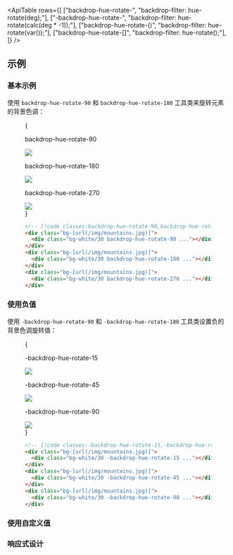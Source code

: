 

<ApiTable
  rows={[
    ["backdrop-hue-rotate-<number>", "backdrop-filter: hue-rotate(<number>deg);"],
    ["-backdrop-hue-rotate-<number>", "backdrop-filter: hue-rotate(calc(<number>deg * -1));"],
    ["backdrop-hue-rotate-(<custom-property>)", "backdrop-filter: hue-rotate(var(<custom-property>));"],
    ["backdrop-hue-rotate-[<value>]", "backdrop-filter: hue-rotate(<value>);"],
  ]}
/>

## 示例

### 基本示例

使用 `backdrop-hue-rotate-90` 和 `backdrop-hue-rotate-180` 工具类来旋转元素的背景色调：

<Figure>

<Example padding={false}>
  {
    <div className="flex scroll-p-8 justify-start overflow-scroll sm:block sm:overflow-visible">
      <div className="flex shrink-0 items-center justify-around gap-6 p-8 font-mono font-bold sm:gap-4">
        <div className="flex shrink-0 flex-col items-center">
          <p className="mb-3 text-center font-mono text-xs font-medium text-gray-500 dark:text-gray-400">
            backdrop-hue-rotate-90
          </p>
          <div className="relative">
            <div className="absolute inset-6 size-20 bg-white/30 backdrop-hue-rotate-90"></div>
            <img
              className="size-32 rounded-lg object-cover"
              src="https://images.unsplash.com/photo-1554629947-334ff61d85dc?ixid=MnwxMjA3fDB8MHxwaG90by1wYWdlfHx8fGVufDB8fHx8&ixlib=rb-1.2.1&auto=format&fit=crop&w=1000&h=1000&q=90"
            />
            <div className="absolute inset-0 rounded-lg ring-1 ring-black/10 ring-inset"></div>
          </div>
        </div>
        <div className="flex shrink-0 flex-col items-center">
          <p className="mb-3 text-center font-mono text-xs font-medium text-gray-500 dark:text-gray-400">
            backdrop-hue-rotate-180
          </p>
          <div className="relative">
            <div className="absolute inset-6 size-20 bg-white/30 backdrop-hue-rotate-180"></div>
            <img
              className="size-32 rounded-lg object-cover"
              src="https://images.unsplash.com/photo-1554629947-334ff61d85dc?ixid=MnwxMjA3fDB8MHxwaG90by1wYWdlfHx8fGVufDB8fHx8&ixlib=rb-1.2.1&auto=format&fit=crop&w=1000&h=1000&q=90"
            />
            <div className="absolute inset-0 rounded-lg ring-1 ring-black/10 ring-inset"></div>
          </div>
        </div>
        <div className="flex shrink-0 flex-col items-center">
          <p className="mb-3 text-center font-mono text-xs font-medium text-gray-500 dark:text-gray-400">
            backdrop-hue-rotate-270
          </p>
          <div className="relative">
            <div className="absolute inset-6 size-20 bg-white/30 backdrop-hue-rotate-270"></div>
            <img
              className="size-32 rounded-lg object-cover"
              src="https://images.unsplash.com/photo-1554629947-334ff61d85dc?ixid=MnwxMjA3fDB8MHxwaG90by1wYWdlfHx8fGVufDB8fHx8&ixlib=rb-1.2.1&auto=format&fit=crop&w=1000&h=1000&q=90"
            />
            <div className="absolute inset-0 rounded-lg ring-1 ring-black/10 ring-inset"></div>
          </div>
        </div>
      </div>
    </div>
  }
</Example>

```html
<!-- [!code classes:backdrop-hue-rotate-90,backdrop-hue-rotate-180,backdrop-hue-rotate-270] -->
<div class="bg-[url(/img/mountains.jpg)]">
  <div class="bg-white/30 backdrop-hue-rotate-90 ..."></div>
</div>
<div class="bg-[url(/img/mountains.jpg)]">
  <div class="bg-white/30 backdrop-hue-rotate-180 ..."></div>
</div>
<div class="bg-[url(/img/mountains.jpg)]">
  <div class="bg-white/30 backdrop-hue-rotate-270 ..."></div>
</div>
```

</Figure>

### 使用负值

使用 `-backdrop-hue-rotate-90` 和 `-backdrop-hue-rotate-180` 工具类设置负的背景色调旋转值：

<Figure>

<Example padding={false}>
  {
    <div className="flex scroll-p-8 justify-start overflow-scroll sm:block sm:overflow-visible">
      <div className="flex shrink-0 items-center justify-around gap-6 p-8 font-mono font-bold sm:gap-4">
        <div className="flex shrink-0 flex-col items-center">
          <p className="mb-3 text-center font-mono text-xs font-medium text-gray-500 dark:text-gray-400">
            -backdrop-hue-rotate-15
          </p>
          <div className="relative">
            <div className="absolute inset-6 size-20 bg-white/30 -backdrop-hue-rotate-15"></div>
            <img
              className="size-32 rounded-lg object-cover"
              src="https://images.unsplash.com/photo-1554629947-334ff61d85dc?ixid=MnwxMjA3fDB8MHxwaG90by1wYWdlfHx8fGVufDB8fHx8&ixlib=rb-1.2.1&auto=format&fit=crop&w=1000&h=1000&q=90"
            />
            <div className="absolute inset-0 rounded-lg ring-1 ring-black/10 ring-inset"></div>
          </div>
        </div>
        <div className="flex shrink-0 flex-col items-center">
          <p className="mb-3 text-center font-mono text-xs font-medium text-gray-500 dark:text-gray-400">
            -backdrop-hue-rotate-45
          </p>
          <div className="relative">
            <div className="absolute inset-6 size-20 bg-white/30 -backdrop-hue-rotate-45"></div>
            <img
              className="size-32 rounded-lg object-cover"
              src="https://images.unsplash.com/photo-1554629947-334ff61d85dc?ixid=MnwxMjA3fDB8MHxwaG90by1wYWdlfHx8fGVufDB8fHx8&ixlib=rb-1.2.1&auto=format&fit=crop&w=1000&h=1000&q=90"
            />
            <div className="absolute inset-0 rounded-lg ring-1 ring-black/10 ring-inset"></div>
          </div>
        </div>
        <div className="flex shrink-0 flex-col items-center">
          <p className="mb-3 text-center font-mono text-xs font-medium text-gray-500 dark:text-gray-400">
            -backdrop-hue-rotate-90
          </p>
          <div className="relative">
            <div className="absolute inset-6 size-20 bg-white/30 -backdrop-hue-rotate-90"></div>
            <img
              className="size-32 rounded-lg object-cover"
              src="https://images.unsplash.com/photo-1554629947-334ff61d85dc?ixid=MnwxMjA3fDB8MHxwaG90by1wYWdlfHx8fGVufDB8fHx8&ixlib=rb-1.2.1&auto=format&fit=crop&w=1000&h=1000&q=90"
            />
            <div className="absolute inset-0 rounded-lg ring-1 ring-black/10 ring-inset"></div>
          </div>
        </div>
      </div>
    </div>
  }
</Example>

```html
<!-- [!code classes:-backdrop-hue-rotate-15,-backdrop-hue-rotate-45,-backdrop-hue-rotate-90] -->
<div class="bg-[url(/img/mountains.jpg)]">
  <div class="bg-white/30 -backdrop-hue-rotate-15 ..."></div>
</div>
<div class="bg-[url(/img/mountains.jpg)]">
  <div class="bg-white/30 -backdrop-hue-rotate-45 ..."></div>
</div>
<div class="bg-[url(/img/mountains.jpg)]">
  <div class="bg-white/30 -backdrop-hue-rotate-90 ..."></div>
</div>
```

</Figure>

### 使用自定义值

<UsingACustomValue
  utility="backdrop-hue-rotate"
  value="3.142rad"
  name="背景色调旋转"
  variable="backdrop-hue-rotation"
/>

### 响应式设计

<ResponsiveDesign
  property="backdrop-filter: hue-rotate()"
  defaultClass="backdrop-hue-rotate-15"
  featuredClass="backdrop-hue-rotate-0"
/>